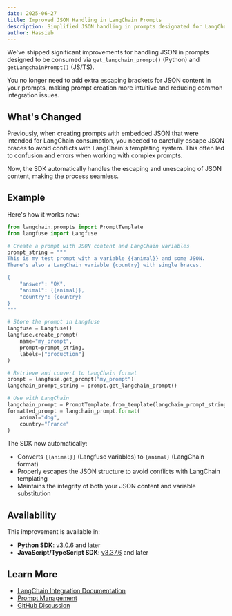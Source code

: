 ```yaml
---
date: 2025-06-27
title: Improved JSON Handling in LangChain Prompts
description: Simplified JSON handling in prompts designated for LangChain consumption - no more extra escaping required.
author: Hassieb
---
```



<ChangelogHeader />

We've shipped significant improvements for handling JSON in prompts designed to be consumed via `get_langchain_prompt()` (Python) and `getLangchainPrompt()` (JS/TS). 

You no longer need to add extra escaping brackets for JSON content in your prompts, making prompt creation more intuitive and reducing common integration issues.

## What's Changed

Previously, when creating prompts with embedded JSON that were intended for LangChain consumption, you needed to carefully escape JSON braces to avoid conflicts with LangChain's templating system. This often led to confusion and errors when working with complex prompts.

Now, the SDK automatically handles the escaping and unescaping of JSON content, making the process seamless.

## Example

Here's how it works now:

```python
from langchain.prompts import PromptTemplate
from langfuse import Langfuse

# Create a prompt with JSON content and LangChain variables
prompt_string = """
This is my test prompt with a variable {{animal}} and some JSON.
There's also a LangChain variable {country} with single braces.

{
    "answer": "OK",
    "animal": {{animal}},
    "country": {country}
}
"""

# Store the prompt in Langfuse
langfuse = Langfuse()
langfuse.create_prompt(
    name="my_prompt", 
    prompt=prompt_string, 
    labels=["production"]
)

# Retrieve and convert to LangChain format
prompt = langfuse.get_prompt("my_prompt")
langchain_prompt_string = prompt.get_langchain_prompt()

# Use with LangChain
langchain_prompt = PromptTemplate.from_template(langchain_prompt_string)
formatted_prompt = langchain_prompt.format(
    animal="dog", 
    country="France"
)
```

The SDK now automatically:
- Converts `{{animal}}` (Langfuse variables) to `{animal}` (LangChain format)
- Properly escapes the JSON structure to avoid conflicts with LangChain templating
- Maintains the integrity of both your JSON content and variable substitution

## Availability

This improvement is available in:
- **Python SDK**: [v3.0.6](https://github.com/langfuse/langfuse-python/releases/tag/v3.0.6) and later
- **JavaScript/TypeScript SDK**: [v3.37.6](https://github.com/langfuse/langfuse-js/releases/tag/v3.37.6) and later

## Learn More

- [LangChain Integration Documentation](/docs/integrations/langchain)
- [Prompt Management](/docs/prompts)
- [GitHub Discussion](https://github.com/orgs/langfuse/discussions/7057)
